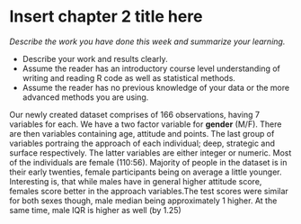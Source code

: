 # Insert chapter 2 title here

*Describe the work you have done this week and summarize your learning.*

- Describe your work and results clearly. 
- Assume the reader has an introductory course level understanding of writing and reading R code as well as statistical methods.
- Assume the reader has no previous knowledge of your data or the more advanced methods you are using.

Our newly created dataset comprises of 166 observations, having 7 variables for each. We have a two factor variable for __gender__ (M/F). There are then variables containing age, attitude and points. The last group of variables portraing the approach of each individual; deep, strategic and surface respectively. The latter variables are either integer or numeric.
Most of the individuals are female (110:56). Majority of people in the dataset is in their early twenties, female participants being on average a little younger. Interesting is, that while males have in general higher attitude score, females score better in the approach variables.The test scores were similar for both sexes though, male median being approximately 1 higher. At the same time, male IQR is higher as well (by 1.25)
